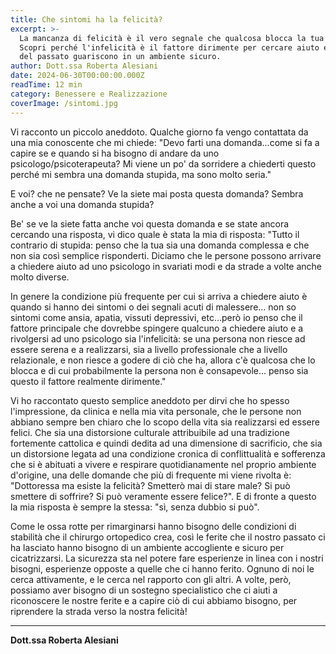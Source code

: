 ```yaml
---
title: Che sintomi ha la felicità?
excerpt: >-
  La mancanza di felicità è il vero segnale che qualcosa blocca la tua realizzazione. 
  Scopri perché l'infelicità è il fattore dirimente per cercare aiuto e come le ferite 
  del passato guariscono in un ambiente sicuro.
author: Dott.ssa Roberta Alesiani
date: 2024-06-30T00:00:00.000Z
readTime: 12 min
category: Benessere e Realizzazione
coverImage: /sintomi.jpg
---
```


Vi racconto un piccolo aneddoto. Qualche giorno fa vengo contattata da una mia conoscente che mi chiede: "Devo farti una domanda...come si fa a capire se e quando si ha bisogno di andare da uno psicologo/psicoterapeuta? Mi viene un po' da sorridere a chiederti questo perché mi sembra una domanda stupida, ma sono molto seria."

E voi? che ne pensate? Ve la siete mai posta questa domanda? Sembra anche a voi una domanda stupida?

Be' se ve la siete fatta anche voi questa domanda e se state ancora cercando una risposta, vi dico quale è stata la mia di risposta: "Tutto il contrario di stupida: penso che la tua sia una domanda complessa e che non sia così semplice risponderti. Diciamo che le persone possono arrivare a chiedere aiuto ad uno psicologo in svariati modi e da strade a volte anche molto diverse.

In genere la condizione più frequente per cui si arriva a chiedere aiuto è quando si hanno dei sintomi o dei segnali acuti di malessere… non so sintomi come ansia, apatia, vissuti depressivi, etc…però io penso che il fattore principale che dovrebbe spingere qualcuno a chiedere aiuto e a rivolgersi ad uno psicologo sia l'infelicità: se una persona non riesce ad essere serena e a realizzarsi, sia a livello professionale che a livello relazionale, e non riesce a godere di ciò che ha, allora c'è qualcosa che lo blocca e di cui probabilmente la persona non è consapevole… penso sia questo il fattore realmente dirimente."

Vi ho raccontato questo semplice aneddoto per dirvi che ho spesso l'impressione, da clinica e nella mia vita personale, che le persone non abbiano sempre ben chiaro che lo scopo della vita sia realizzarsi ed essere felici. Che sia una distorsione culturale attribuibile ad una tradizione fortemente cattolica e quindi dedita ad una dimensione di sacrificio, che sia un distorsione legata ad una condizione cronica di conflittualità e sofferenza che si è abituati a vivere e respirare quotidianamente nel proprio ambiente d'origine, una delle domande che più di frequente mi viene rivolta è: "Dottoressa ma esiste la felicità? Smetterò mai di stare male? Si può smettere di soffrire? Si può veramente essere felice?". E di fronte a questo la mia risposta è sempre la stessa: "sì, senza dubbio si può".

Come le ossa rotte per rimarginarsi hanno bisogno delle condizioni di stabilità che il chirurgo ortopedico crea, così le ferite che il nostro passato ci ha lasciato hanno bisogno di un ambiente accogliente e sicuro per cicatrizzarsi. La sicurezza sta nel potere fare esperienze in linea con i nostri bisogni, esperienze opposte a quelle che ci hanno ferito. Ognuno di noi le cerca attivamente, e le cerca nel rapporto con gli altri. A volte, però, possiamo aver bisogno di un sostegno specialistico che ci aiuti a riconoscere le nostre ferite e a capire ciò di cui abbiamo bisogno, per riprendere la strada verso la nostra felicità!

---

**Dott.ssa Roberta Alesiani**
